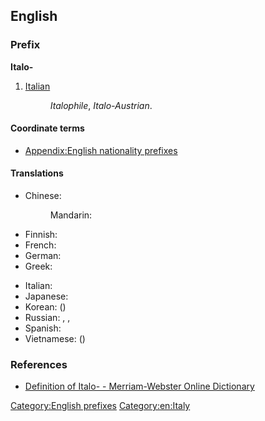 {{also|italo-|italo|Italo}}
==English==

===Prefix===
'''Italo-'''

# [[Italian]]
#: ''Italophile'', ''Italo-Austrian''.

====Coordinate terms====
* [[Appendix:English nationality prefixes]]

====Translations====
{{trans-top|relating to Italy or Italian}}
* Chinese:
*: Mandarin: {{t-|cmn|意|alt=意-|tr=Yì-|sc=Hani}}
* Finnish: {{t+|fi|italialainen}}
* French: {{t-|fr|italo-}}
* German: {{t+|de|Italienisch|alt=Italienisch-}}
* Greek: {{t|el|ιταλο-|tr=italo-|sc=Grek}}
{{trans-mid}}
* Italian: {{t-|it|italo-}}
* Japanese: {{t+|ja|伊|alt=伊-|tr=い-, i-}}
* Korean: {{t+|ko|이|alt=이-|tr=i-|sc=Hang}} ({{t+|ko|伊|alt=伊-|sc=Hani}})
* Russian: {{t|ru|итальянско-|tr=ital'jánsko-}}, {{t|ru|итальяно-|tr=ital'jáno}}, {{t|ru|итало-|tr=itálo-}}
* Spanish: {{t-|es|italo-}}
* Vietnamese: {{t+|vi|Ý|xs=Vietnamese}} ({{t-|vi|意|alt=意-|sc=Hani|xs=Vietnamese}})
{{trans-bottom}}

===References===
* [http://m-w.com/dictionary/italo Definition of Italo- - Merriam-Webster Online Dictionary]

[[Category:English prefixes]]
[[Category:en:Italy]]